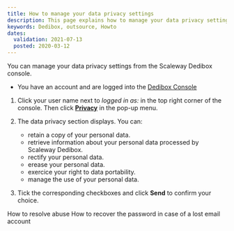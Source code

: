 ```yaml
---
title: How to manage your data privacy settings 
description: This page explains how to manage your data privacy settings.
keywords: Dedibox, outsource, Howto
dates:
  validation: 2021-07-13
  posted: 2020-03-12
---
```


You can manage your data privacy settings from the Scaleway Dedibox console.

<Message type="requirement">

  - You have an account and are logged into the [Dedibox Console](https://console.online.net) 

</Message>


1. Click your user name next to _logged in as:_ in the top right corner of the console. Then click **[Privacy](https://console.infra.online.net/en/account/privacy)** in the pop-up menu.

  <Lightbox src="scaleway-dedibox-console-privacy-menu.png" width="600" alt="" />

2. The data privacy section displays. You can:

    - retain a copy of your personal data.
    - retrieve information about your personal data processed by Scaleway Dedibox.
    - rectify your personal data.
    - erease your personal data.
    - exercice your right to data portability.
    - manage the use of your personal data.

3. Tick the corresponding checkboxes and click **Send** to confirm your choice.

<Navigation title="See Also">
  <PreviousButton to="/dedibox-console/my-account/how-to/resolve-abuse/">How to resolve abuse</PreviousButton>
  <NextButton to="/dedibox-console/my-account/how-to/recover-password-lost-email/">How to recover the password in case of a lost email account</NextButton>
</Navigation>